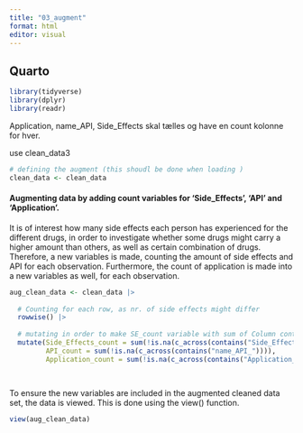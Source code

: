 ```yaml
---
title: "03_augment"
format: html
editor: visual
---
```


## Quarto

```r
library(tidyverse)
library(dplyr)
library(readr)
```

Application, name_API, Side_Effects skal tælles og have en count kolonne for hver.

use clean_data3

```r
# defining the augment (this shoudl be done when loading )
clean_data <- clean_data
```

#### Augmenting data by adding count variables for 'Side_Effects', 'API' and 'Application'.

It is of interest how many side effects each person has experienced for the different drugs, in order to investigate whether some drugs might carry a higher amount than others, as well as certain combination of drugs. Therefore, a new variables is made, counting the amount of side effects and API for each observation. Furthermore, the count of application is made into a new variables as well, for each observation.

```r
aug_clean_data <- clean_data |>
  
  # Counting for each row, as nr. of side effects might differ
  rowwise() |>
  
  # mutating in order to make SE_count variable with sum of Column containing SE in         header as this refer to side       effects listed for each row 
  mutate(Side_Effects_count = sum(!is.na(c_across(contains("Side_Effects_")))), 
         API_count = sum(!is.na(c_across(contains("name_API_")))),
         Application_count = sum(!is.na(c_across(contains("Application_")))))

          
```

To ensure the new variables are included in the augmented cleaned data set, the data is viewed. This is done using the view() function.

```r
view(aug_clean_data)
```
